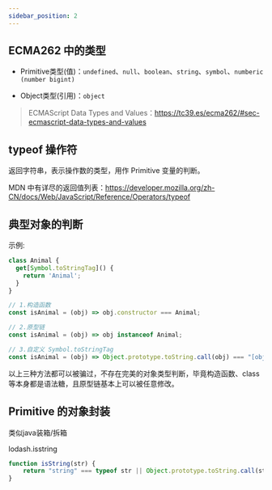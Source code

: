 ```yaml
---
sidebar_position: 2
---
```


## ECMA262 中的类型

- Primitive类型(值)：`undefined`、`null`、`boolean`、`string`、`symbol`、`numberic (number bigint)`

- Object类型(引用)：`object`

> ECMAScript Data Types and Values：https://tc39.es/ecma262/#sec-ecmascript-data-types-and-values

## typeof 操作符

返回字符串，表示操作数的类型，用作 Primitive 变量的判断。

MDN 中有详尽的返回值列表：https://developer.mozilla.org/zh-CN/docs/Web/JavaScript/Reference/Operators/typeof

## 典型对象的判断

示例:

```javascript
class Animal {
  get[Symbol.toStringTag]() {
    return 'Animal';
  }
}

// 1.构造函数
const isAnimal = (obj) => obj.constructor === Animal;

// 2.原型链
const isAnimal = (obj) => obj instanceof Animal;

// 3.自定义 Symbol.toStringTag
const isAnimal = (obj) => Object.prototype.toString.call(obj) === "[object Animal]";
```

以上三种方法都可以被骗过，不存在完美的对象类型判断，毕竟构造函数、class等本身都是语法糖，且原型链基本上可以被任意修改。

## Primitive 的对象封装

类似java装箱/拆箱

lodash.isstring

```javascript
function isString(str) {
    return "string" === typeof str || Object.prototype.toString.call(str) === "[object String]";
}
```
